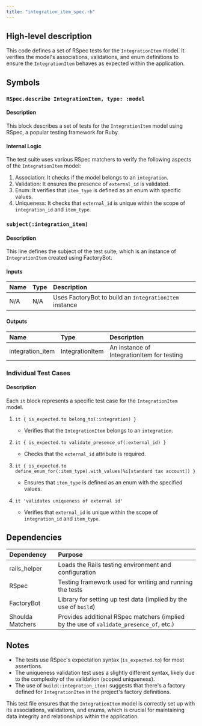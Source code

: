 ```yaml
---
title: "integration_item_spec.rb"
---
```


## High-level description
This code defines a set of RSpec tests for the `IntegrationItem` model. It verifies the model's associations, validations, and enum definitions to ensure the `IntegrationItem` behaves as expected within the application.

## Symbols

### `RSpec.describe IntegrationItem, type: :model`
#### Description
This block describes a set of tests for the `IntegrationItem` model using RSpec, a popular testing framework for Ruby.

#### Internal Logic
The test suite uses various RSpec matchers to verify the following aspects of the `IntegrationItem` model:

1. Association: It checks if the model belongs to an `integration`.
2. Validation: It ensures the presence of `external_id` is validated.
3. Enum: It verifies that `item_type` is defined as an enum with specific values.
4. Uniqueness: It checks that `external_id` is unique within the scope of `integration_id` and `item_type`.

### `subject(:integration_item)`
#### Description
This line defines the subject of the test suite, which is an instance of `IntegrationItem` created using FactoryBot.

#### Inputs
| Name | Type | Description |
|:-----|:-----|:------------|
| N/A | N/A | Uses FactoryBot to build an `IntegrationItem` instance |

#### Outputs
| Name | Type | Description |
|:-----|:-----|:------------|
| integration_item | IntegrationItem | An instance of IntegrationItem for testing |

### Individual Test Cases
#### Description
Each `it` block represents a specific test case for the `IntegrationItem` model.

1. `it { is_expected.to belong_to(:integration) }`
   - Verifies that the `IntegrationItem` belongs to an `integration`.

2. `it { is_expected.to validate_presence_of(:external_id) }`
   - Checks that the `external_id` attribute is required.

3. `it { is_expected.to define_enum_for(:item_type).with_values(%i[standard tax account]) }`
   - Ensures that `item_type` is defined as an enum with the specified values.

4. `it 'validates uniqueness of external id'`
   - Verifies that `external_id` is unique within the scope of `integration_id` and `item_type`.

## Dependencies
| Dependency | Purpose |
|:-----------|:--------|
| rails_helper | Loads the Rails testing environment and configuration |
| RSpec | Testing framework used for writing and running the tests |
| FactoryBot | Library for setting up test data (implied by the use of `build`) |
| Shoulda Matchers | Provides additional RSpec matchers (implied by the use of `validate_presence_of`, etc.) |

## Notes
- The tests use RSpec's expectation syntax (`is_expected.to`) for most assertions.
- The uniqueness validation test uses a slightly different syntax, likely due to the complexity of the validation (scoped uniqueness).
- The use of `build(:integration_item)` suggests that there's a factory defined for `IntegrationItem` in the project's factory definitions.

This test file ensures that the `IntegrationItem` model is correctly set up with its associations, validations, and enums, which is crucial for maintaining data integrity and relationships within the application.